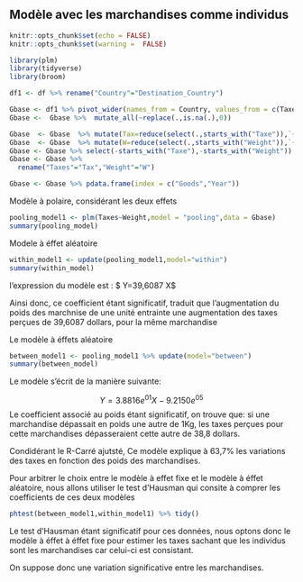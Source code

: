 

## Modèle avec les marchandises comme individus


```r
knitr::opts_chunk$set(echo = FALSE)
knitr::opts_chunk$set(warning =  FALSE)
```

```r
library(plm)
library(tidyverse)
library(broom)
```


```r
df1 <- df %>% rename("Country"="Destination_Country")
```


```r
Gbase <- df1 %>% pivot_wider(names_from = Country, values_from = c(Taxe,Weight))
Gbase <-  Gbase %>%  mutate_all(~replace(.,is.na(.),0))

```




```r
Gbase  <- Gbase  %>% mutate(Tax=reduce(select(.,starts_with("Taxe")),`+`))
Gbase  <- Gbase  %>% mutate(W=reduce(select(.,starts_with("Weight")),`+`))
Gbase <- Gbase %>% select(-starts_with("Taxe"),-starts_with("Weight"))
Gbase <- Gbase %>% 
  rename("Taxes"="Tax","Weight"="W")

Gbase <- Gbase %>% pdata.frame(index = c("Goods","Year"))
```



Modèle à polaire, considérant les deux effets
```r
pooling_model1 <- plm(Taxes~Weight,model = "pooling",data = Gbase)
summary(pooling_model)
```



Modele à éffet aléatoire

```r
within_model1 <- update(pooling_model1,model="within")
summary(within_model)
```
l'expression du modèle est : $  Y=39,6087 X$

Ainsi donc, ce coefficient étant significatif,  traduit que l'augmentation du poids des marchnise de une unité entrainte une augmentation des taxes perçues de 39,6087 dollars, pour la même marchandise


Le modèle à éffets aléatoire

```r
between_model1 <- pooling_model1 %>% update(model="between")
summary(between_model)
```
Le modèle s'écrit de la manière suivante:

$$Y= 3.8816e^{01}X -9.2150e^{05}$$
Le coefficient associé au poids étant significatif, on trouve que: si une marchandise dépassait en poids une autre de 1Kg, les taxes perçues pour cette marchandises dépasseraient cette autre de 38,8 dollars.

Condidérant le R-Carré ajutsté, Ce modèle explique à 63,7% les variations des taxes en fonction des poids des marchandises.

Pour arbitrer le choix entre le modèle à effet fixe et le modèle à éffet aléatoire, nous allons utiliser le test d'Hausman qui consite à comprer les coefficients de ces deux modèles

```r
phtest(between_model1,within_model1) %>% tidy()
``` 
Le test d'Hausman étant significatif pour ces données, nous optons donc le modèle à éffet à éffet fixe pour estimer les taxes sachant que les individus sont les marchandises car celui-ci est consistant. 

On suppose donc une variation significative entre les marchandises.



